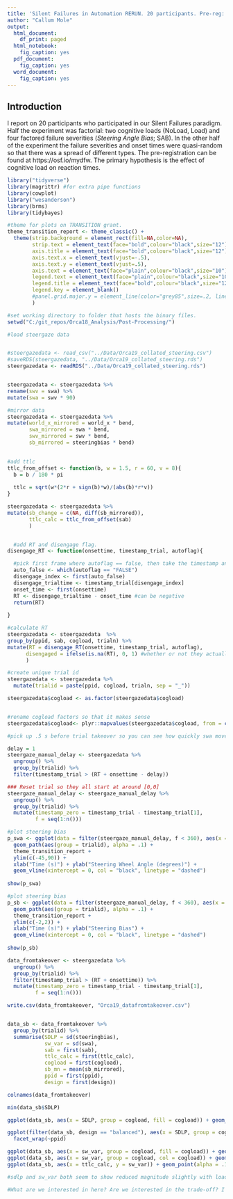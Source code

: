 ```yaml
---
title: 'Silent Failures in Automation RERUN. 20 participants. Pre-reg: https://osf.io/mydfw'
author: "Callum Mole"
output:
  html_document:
    df_print: paged
  html_notebook:
    fig_caption: yes
  pdf_document:
    fig_caption: yes
  word_document:
    fig_caption: yes
---
```


## Introduction

I report on 20 participants who participated in our Silent Failures paradigm. Half the experiment was factorial: two cognitive loads (NoLoad, Load) and four factored failure severities (_Steering Angle Bias_; SAB). In the other half of the experiment the failure severities and onset times were quasi-random so that there was a spread of different types. The pre-registration can be found at https://osf.io/mydfw. The primary hypothesis is the effect of cognitive load on reaction times. 


```r

library("tidyverse")
library(magrittr) #for extra pipe functions
library(cowplot)
library("wesanderson")
library(brms)
library(tidybayes)

#theme for plots on TRANSITION grant.
theme_transition_report <- theme_classic() +
  theme(strip.background = element_rect(fill=NA,color=NA), 
        strip.text = element_text(face="bold",colour="black",size="12"), 
        axis.title = element_text(face="bold",colour="black",size="12"),
        axis.text.x = element_text(vjust=-.5),
        axis.text.y = element_text(vjust=.5),
        axis.text = element_text(face="plain",colour="black",size="10"),
        legend.text = element_text(face="plain",colour="black",size="10"),
        legend.title = element_text(face="bold",colour="black",size="12"),
        legend.key = element_blank()
        #panel.grid.major.y = element_line(color="grey85",size=.2, linetype = 2)
        )

```


```r

#set working directory to folder that hosts the binary files.
setwd("C:/git_repos/Orca18_Analysis/Post-Processing/")

#load steergaze data


#steergazedata <- read_csv("../Data/Orca19_collated_steering.csv")  
#saveRDS(steergazedata, "../Data/Orca19_collated_steering.rds")
steergazedata <- readRDS("../Data/Orca19_collated_steering.rds")  


steergazedata <- steergazedata %>% 
rename(swv = swa) %>% 
mutate(swa = swv * 90)

#mirror data
steergazedata <- steergazedata %>% 
mutate(world_x_mirrored = world_x * bend,
       swa_mirrored = swa * bend,
       swv_mirrored = swv * bend,
       sb_mirrored = steeringbias * bend)

  
#add ttlc
ttlc_from_offset <- function(b, w = 1.5, r = 60, v = 8){
  b = b / 180 * pi
  
  ttlc = sqrt(w*(2*r + sign(b)*w)/(abs(b)*r*v))
}

steergazedata <- steergazedata %>% 
mutate(sb_change = c(NA, diff(sb_mirrored)),
       ttlc_calc = ttlc_from_offset(sab)
       )


  #add RT and disengage flag.
disengage_RT <- function(onsettime, timestamp_trial, autoflag){

  #pick first frame where autoflag == false, then take the timestamp and minus the onset_time
  auto_false <- which(autoflag == "FALSE")
  disengage_index <- first(auto_false)
  disengage_trialtime <- timestamp_trial[disengage_index]
  onset_time <- first(onsettime)
  RT <- disengage_trialtime - onset_time #can be negative
  return(RT)
  
}

#calculate RT
steergazedata <- steergazedata  %>% 
group_by(ppid, sab, cogload, trialn) %>% 
mutate(RT = disengage_RT(onsettime, timestamp_trial, autoflag),
      disengaged = ifelse(is.na(RT), 0, 1) #whether or not they actually took over.
      )

#create unique trial id
steergazedata <- steergazedata %>% 
  mutate(trialid = paste(ppid, cogload, trialn, sep = "_"))

steergazedata$cogload <- as.factor(steergazedata$cogload)


#rename cogload factors so that it makes sense
steergazedata$cogload<- plyr::mapvalues(steergazedata$cogload, from = c("None", "Middle"), to = c("noload", "load"))


```

```r


#pick up .5 s before trial takeover so you can see how quickly swa moves after takeover.

delay = 1
steergaze_manual_delay <- steergazedata %>% 
  ungroup() %>% 
  group_by(trialid) %>% 
  filter(timestamp_trial > (RT + onsettime - delay))

### Reset trial so they all start at around [0,0] 
steergaze_manual_delay <- steergaze_manual_delay %>% 
  ungroup() %>% 
  group_by(trialid) %>%
  mutate(timestamp_zero = timestamp_trial - timestamp_trial[1],
         f = seq(1:n()))

#plot steering bias
p_swa <- ggplot(data = filter(steergaze_manual_delay, f < 360), aes(x = timestamp_zero - delay, y= swa_mirrored)) +
  geom_path(aes(group = trialid), alpha = .1) +
  theme_transition_report +
  ylim(c(-45,90)) +
  xlab("Time (s)") + ylab("Steering Wheel Angle (degrees)") +
  geom_vline(xintercept = 0, col = "black", linetype = "dashed")
  
show(p_swa)

#plot steering bias
p_sb <- ggplot(data = filter(steergaze_manual_delay, f < 360), aes(x = timestamp_zero - delay, y= sb_mirrored)) +
  geom_path(aes(group = trialid), alpha = .1) +
  theme_transition_report +
  ylim(c(-2,2)) +
  xlab("Time (s)") + ylab("Steering Bias") +
  geom_vline(xintercept = 0, col = "black", linetype = "dashed")
  
show(p_sb)


```

```r


data_fromtakeover <- steergazedata %>% 
  ungroup() %>% 
  group_by(trialid) %>% 
  filter(timestamp_trial > (RT + onsettime)) %>% 
  mutate(timestamp_zero = timestamp_trial - timestamp_trial[1],
         f = seq(1:n()))

write.csv(data_fromtakeover, "Orca19_datafromtakeover.csv")



```


```r


data_sb <- data_fromtakeover %>% 
  group_by(trialid) %>% 
  summarise(SDLP = sd(steeringbias),
            sw_var = sd(swa),
            sab = first(sab),
            ttlc_calc = first(ttlc_calc),
            cogload = first(cogload),
            sb_mn = mean(sb_mirrored),
            ppid = first(ppid),
            design = first(design))

colnames(data_fromtakeover)

min(data_sb$SDLP)

ggplot(data_sb, aes(x = SDLP, group = cogload, fill = cogload)) + geom_histogram(binwidth = .01, alpha = .5, position = "identity") + xlim(0,1)

ggplot(filter(data_sb, design == "balanced"), aes(x = SDLP, group = cogload, fill = cogload)) + geom_histogram(binwidth = .1, alpha = .5, position = "identity") + xlim(0,1) +
  facet_wrap(~ppid)

ggplot(data_sb, aes(x = sw_var, group = cogload, fill = cogload)) + geom_histogram(binwidth = .5, alpha = .5, position = "identity") 
ggplot(data_sb, aes(x = sw_var, group = cogload, col = cogload)) + geom_density()
ggplot(data_sb, aes(x = ttlc_calc, y = sw_var)) + geom_point(alpha = .1)

#sdlp and sw_var both seem to show reduced magnitude slightly with load.

#What are we interested in here? Are we interested in the trade-off? I haven't even begun on the cognitive task performance...

```





